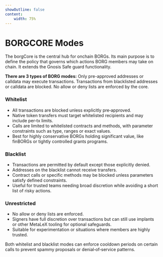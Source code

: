 ```yaml
---
showOutline: false
content: 
    width: 75%
---
```



# BORGCORE Modes

The borgCore is the central hub for onchain BORGs. Its main purpose is to define the policy that governs which actions BORG members may take on chain. It extends the Gnosis Safe guard functionality.

<CardGrid>

**There are 3 types of BORG modes:**
    <Card
      title="Whitelist"
      link="/os/borg/borg-implants/borg-implant"
    >
      <span>
        Only pre-approved addresses or calldata may execute transactions.
      </span>
    </Card>
      <Card
      title="Blacklist"
      link="/os/borg/borg-implants/borg-implant"
    >
      <span>
        Transactions from blacklisted addresses or calldata are blocked.
      </span>
    </Card>
    <Card title="Unrestricted" link="/os/borg/borg-implants/borg-implant">
      <span>
        No allow or deny lists are enforced by the core.
      </span>
  </Card>
</CardGrid>

### Whitelist

- All transactions are blocked unless explicitly pre‑approved.
- Native token transfers must target whitelisted recipients and may include per‑tx limits.
- Calls are limited to whitelisted contracts and methods, with parameter constraints such as type, ranges or exact values.
- Best for highly conservative BORGs holding significant value, like finBORGs or tightly controlled grants programs.

### Blacklist

- Transactions are permitted by default except those explicitly denied.
- Addresses on the blacklist cannot receive transfers.
- Contract calls or specific methods may be blocked unless parameters satisfy defined constraints.
- Useful for trusted teams needing broad discretion while avoiding a short list of risky actions.

### Unrestricted

- No allow or deny lists are enforced.
- Signers have full discretion over transactions but can still use implants or other MetaLeX tooling for optional safeguards.
- Suitable for experimentation or situations where members are highly trusted.

Both whitelist and blacklist modes can enforce cooldown periods on certain calls to prevent spammy proposals or denial‑of‑service patterns.
